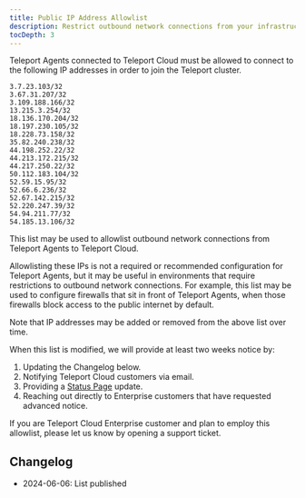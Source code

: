 ```yaml
---
title: Public IP Address Allowlist
description: Restrict outbound network connections from your infrastructure to Teleport Cloud.
tocDepth: 3
---
```


Teleport Agents connected to Teleport Cloud must be allowed to connect to the following IP addresses in order to join the Teleport cluster.

```
3.7.23.103/32
3.67.31.207/32
3.109.188.166/32
13.215.3.254/32
18.136.170.204/32
18.197.230.105/32
18.228.73.158/32
35.82.240.238/32
44.198.252.22/32
44.213.172.215/32
44.217.250.22/32
50.112.183.104/32
52.59.15.95/32
52.66.6.236/32
52.67.142.215/32
52.220.247.39/32
54.94.211.77/32
54.185.13.106/32
```

This list may be used to allowlist outbound network connections from Teleport Agents to Teleport Cloud.

Allowlisting these IPs is not a required or recommended configuration for Teleport Agents, but it may be useful in environments that require restrictions to outbound network connections.
For example, this list may be used to configure firewalls that sit in front of Teleport Agents, when those firewalls block access to the public internet by default.

<Notice type="warning">
Note that IP addresses may be added or removed from the above list over time.
</Notice>

When this list is modified, we will provide at least two weeks notice by:
1. Updating the Changelog below.
1. Notifying Teleport Cloud customers via email.
1. Providing a [Status Page](https://status.teleport.sh/) update.
1. Reaching out directly to Enterprise customers that have requested advanced notice.

<Notice type="warning">
If you are Teleport Cloud Enterprise customer and plan to employ this allowlist, please let us know by opening a support ticket.
</Notice>

## Changelog

- 2024-06-06: List published
